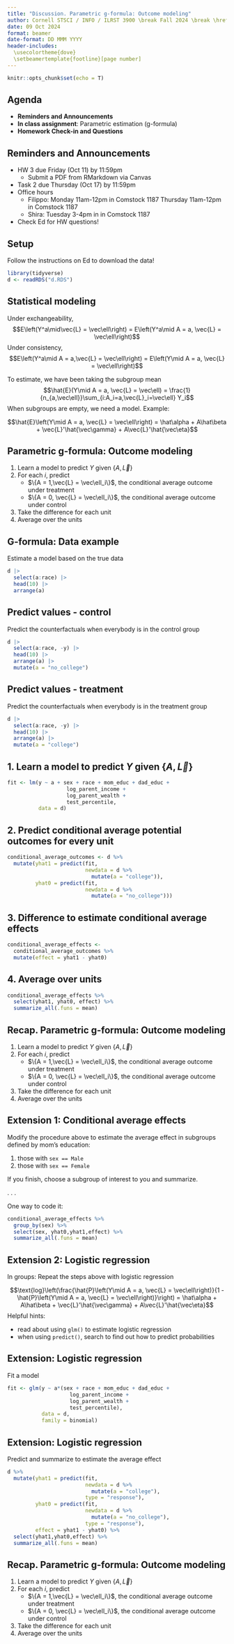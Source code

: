 ```yaml
---
title: "Discussion. Parametric g-formula: Outcome modeling"
author: Cornell STSCI / INFO / ILRST 3900 \break Fall 2024 \break \href{https://causal3900.github.io/}{\textcolor{blue}{causal3900.github.io}}
date: 09 Oct 2024
format: beamer
date-format: DD MMM YYYY
header-includes:
  \usecolortheme{dove}
  \setbeamertemplate{footline}[page number]
---
```


```r
knitr::opts_chunk$set(echo = T)
```


## Agenda

- __Reminders and Announcements__
- __In class assignment__: Parametric estimation (g-formula)
- __Homework Check-in and Questions__


## Reminders and Announcements
\vspace{0.5em}
- HW 3 due Friday (Oct 11) by 11:59pm
    - Submit a PDF from RMarkdown via Canvas
\vspace{0.5em}
- Task 2 due Thursday (Oct 17) by 11:59pm
\vspace{0.5em}
- Office hours
    - Filippo: \break Monday 11am-12pm in Comstock 1187 \break  
              Thursday 11am-12pm in Comstock 1187
    - Shira: \break Tuesday 3-4pm in  in Comstock 1187 
\vspace{0.5em}
- Check Ed for HW questions!


## Setup

Follow the instructions on Ed to download the data!

```r
library(tidyverse)
d <- readRDS("d.RDS")
```

## Statistical modeling

Under exchangeability, $$E\left(Y^a\mid\vec{L} = \vec\ell\right) = E\left(Y^a\mid A = a, \vec{L} = \vec\ell\right)$$
Under consistency, $$E\left(Y^a\mid A = a,\vec{L} = \vec\ell\right) = E\left(Y\mid A = a, \vec{L} = \vec\ell\right)$$

To estimate, we have been taking the subgroup mean $$\hat{E}(Y\mid A = a, \vec{L} = \vec\ell) = \frac{1}{n_{a,\vec\ell}}\sum_{i:A_i=a,\vec{L}_i=\vec\ell} Y_i$$ When subgroups are empty, we need a model. Example:

$$\hat{E}\left(Y\mid A = a, \vec{L} = \vec\ell\right) = \hat\alpha + A\hat\beta + \vec{L}'\hat{\vec\gamma} + A\vec{L}'\hat{\vec\eta}$$

## Parametric g-formula: Outcome modeling

1.  Learn a model to predict $Y$ given $\{A,\vec{L}\}$
2.  For each $i$, predict
    -   $\{A = 1,\vec{L} = \vec\ell_i\}$, the conditional average outcome under treatment
    -   $\{A = 0, \vec{L} = \vec\ell_i\}$, the conditional average outcome under control
3.  Take the difference for each unit
4.  Average over the units

## G-formula: Data example

Estimate a model based on the true data

```r
d |>
  select(a:race) |>
  head(10) |>
  arrange(a)
```

## Predict values - control

Predict the counterfactuals when everybody is in the control group
```r
d |>
  select(a:race, -y) |>
  head(10) |>
  arrange(a) |>
  mutate(a = "no_college")
```

## Predict values - treatment

Predict the counterfactuals when everybody is in the treatment group
```r
d |>
  select(a:race, -y) |>
  head(10) |>
  arrange(a) |>
  mutate(a = "college")
```

## 1. Learn a model to predict $Y$ given $\{A,\vec{L}\}$

```r
fit <- lm(y ~ a + sex + race + mom_educ + dad_educ + 
                   log_parent_income + 
                   log_parent_wealth + 
                   test_percentile,
          data = d)
```

## 2. Predict conditional average potential outcomes for every unit

```r
conditional_average_outcomes <- d %>%
  mutate(yhat1 = predict(fit, 
                         newdata = d %>% 
                           mutate(a = "college")),
         yhat0 = predict(fit, 
                         newdata = d %>% 
                           mutate(a = "no_college")))
```

## 3. Difference to estimate conditional average effects

```r
conditional_average_effects <- 
  conditional_average_outcomes %>%
  mutate(effect = yhat1 - yhat0)
```

## 4. Average over units

```r
conditional_average_effects %>%
  select(yhat1, yhat0, effect) %>%
  summarize_all(.funs = mean)
```

## Recap. Parametric g-formula: Outcome modeling

1.  Learn a model to predict $Y$ given $\{A,\vec{L}\}$
2.  For each $i$, predict
    -   $\{A = 1,\vec{L} = \vec\ell_i\}$, the conditional average outcome under treatment
    -   $\{A = 0, \vec{L} = \vec\ell_i\}$, the conditional average outcome under control
3.  Take the difference for each unit
4.  Average over the units

## Extension 1: Conditional average effects

Modify the procedure above to estimate the average effect in subgroups defined by mom's education:

1.  those with `sex == Male`
2.  those with `sex == Female`

If you finish, choose a subgroup of interest to you and summarize.

. . .

One way to code it:

```r
conditional_average_effects %>%
  group_by(sex) %>%
  select(sex, yhat0,yhat1,effect) %>%
  summarize_all(.funs = mean)
```

## Extension 2: Logistic regression

In groups: Repeat the steps above with logistic regression

$$\text{log}\left(\frac{\hat{P}\left(Y\mid A = a, \vec{L} = \vec\ell\right)}{1 - \hat{P}\left(Y\mid A = a, \vec{L} = \vec\ell\right)}\right) = \hat\alpha + A\hat\beta + \vec{L}'\hat{\vec\gamma} + A\vec{L}'\hat{\vec\eta}$$ Helpful hints:

-   read about using `glm()` to estimate logistic regression
-   when using `predict()`, search to find out how to predict probabilities

## Extension: Logistic regression

Fit a model

```r
fit <- glm(y ~ a*(sex + race + mom_educ + dad_educ + 
                    log_parent_income + 
                    log_parent_wealth + 
                    test_percentile),
           data = d,
           family = binomial)
```

## Extension: Logistic regression

Predict and summarize to estimate the average effect

\footnotesize
```r
d %>%
  mutate(yhat1 = predict(fit, 
                         newdata = d %>% 
                           mutate(a = "college"), 
                         type = "response"),
         yhat0 = predict(fit, 
                         newdata = d %>% 
                           mutate(a = "no_college"), 
                         type = "response"),
         effect = yhat1 - yhat0) %>%
  select(yhat1,yhat0,effect) %>%
  summarize_all(.funs = mean)
```

## Recap. Parametric g-formula: Outcome modeling

1.  Learn a model to predict $Y$ given $\{A,\vec{L}\}$
2.  For each $i$, predict
    -   $\{A = 1,\vec{L} = \vec\ell_i\}$, the conditional average outcome under treatment
    -   $\{A = 0, \vec{L} = \vec\ell_i\}$, the conditional average outcome under control
3.  Take the difference for each unit
4.  Average over the units
